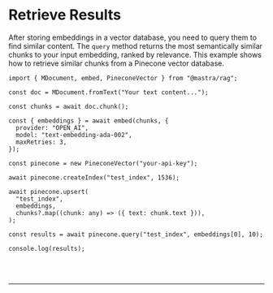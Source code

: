 
# Retrieve Results

After storing embeddings in a vector database, you need to query them to find similar content. The `query` method returns the most semantically similar chunks to your input embedding, ranked by relevance. This example shows how to retrieve similar chunks from a Pinecone vector database.

```tsx copy
import { MDocument, embed, PineconeVector } from "@mastra/rag";

const doc = MDocument.fromText("Your text content...");

const chunks = await doc.chunk();

const { embeddings } = await embed(chunks, {
  provider: "OPEN_AI",
  model: "text-embedding-ada-002",
  maxRetries: 3,
});

const pinecone = new PineconeVector("your-api-key");

await pinecone.createIndex("test_index", 1536);

await pinecone.upsert(
  "test_index",
  embeddings,
  chunks?.map((chunk: any) => ({ text: chunk.text })),
);

const results = await pinecone.query("test_index", embeddings[0], 10);

console.log(results);
```

<br />
<br />
<hr className="dark:border-[#404040] border-gray-300" />
<br />
<br />
<GithubLink
  link={
    "https://github.com/mastra-ai/mastra/blob/main/examples/basics/rag/retrieve-results"
  }
/>
